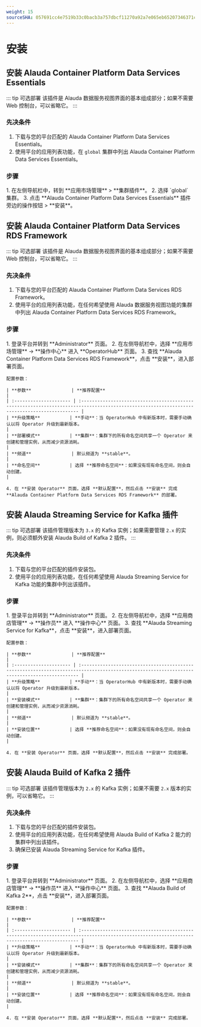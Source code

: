 ```yaml
---
weight: 15
sourceSHA: 057691cc4e7519b33c0bacb3a757dbcf11270a92a7e065eb65207346371cb64d
---
```


# 安装

## 安装 Alauda Container Platform Data Services Essentials

::: tip 可选部署
该插件是 Alauda 数据服务视图界面的基本组成部分；如果不需要 Web 控制台，可以省略它。
:::

### 先决条件

1. 下载与您的平台匹配的 Alauda Container Platform Data Services Essentials。
2. 使用平台的应用列表功能，在 `global` 集群中列出 Alauda Container Platform Data Services Essentials。

### 步骤

<Tabs>
  <Tab label="Web 控制台">
    1. 在左侧导航栏中，转到 **应用市场管理** > **集群插件**。
    2. 选择 `global` 集群。
    3. 点击 **Alauda Container Platform Data Services Essentials** 插件旁边的操作按钮 > **安装**。
  </Tab>
</Tabs>

## 安装 Alauda Container Platform Data Services RDS Framework

::: tip 可选部署
该插件是 Alauda 数据服务视图界面的基本组成部分；如果不需要 Web 控制台，可以省略它。
:::

### 先决条件

1. 下载与您的平台匹配的 Alauda Container Platform Data Services RDS Framework。
2. 使用平台的应用列表功能，在任何希望使用 Alauda 数据服务视图功能的集群中列出 Alauda Container Platform Data Services RDS Framework。

### 步骤

<Tabs>
  <Tab label="Web 控制台">
    1. 登录平台并转到 **Administrator**  页面。
    2. 在左侧导航栏中，选择 **应用市场管理** -> **操作中心** 进入 **OperatorHub** 页面。
    3. 查找 **Alauda Container Platform Data Services RDS Framework**，点击 **安装**，进入部署页面。

    配置参数：

    | **参数**               | **推荐配置**                                                                                                                                 |
    | :--------------------- | :------------------------------------------------------------------------------------------------------------------------------------------- |
    | **升级策略**           | **手动**：当 OperatorHub 中有新版本时，需要手动确认以将 Operator 升级到最新版本。                                                               |
    | **部署模式**           | **集群**：集群下的所有命名空间共享一个 Operator 来创建和管理实例，从而减少资源消耗。                                                          |
    | **频道**               | 默认频道为 **stable**。                                                                                                                      |
    | **命名空间**           | 选择 **推荐命名空间**：如果没有现有命名空间，则会自动创建。                                                                                |

    4. 在 **安装 Operator** 页面，选择 **默认配置**，然后点击 **安装** 完成 **Alauda Container Platform Data Services RDS Framework** 的部署。
  </Tab>
</Tabs>

## 安装 Alauda Streaming Service for Kafka 插件

::: tip 可选部署
该插件管理版本为 `3.x` 的 Kafka 实例；如果需要管理 `2.x` 的实例，则必须额外安装 Alauda Build of Kafka 2 插件。
:::

### 先决条件

1. 下载与您的平台匹配的插件安装包。
2. 使用平台的应用列表功能，在任何希望使用 Alauda Streaming Service for Kafka 功能的集群中列出该插件。

### 步骤

<Tabs>
  <Tab label="Web 控制台">
    1. 登录平台并转到 **Administrator**  页面。
    2. 在左侧导航栏中，选择 **应用商店管理** -> **操作员** 进入 **操作中心** 页面。
    3. 查找 **Alauda Streaming Service for Kafka**，点击 **安装**，进入部署页面。

    配置参数：

    | **参数**               | **推荐配置**                                                                                                                                 |
    | :--------------------- | :------------------------------------------------------------------------------------------------------------------------------------------- |
    | **升级策略**           | **手动**：当 OperatorHub 中有新版本时，需要手动确认以将 Operator 升级到最新版本。                                                               |
    | **安装模式**           | **集群**：集群下的所有命名空间共享一个 Operator 来创建和管理实例，从而减少资源消耗。                                                          |
    | **频道**               | 默认频道为 **stable**。                                                                                                                      |
    | **安装位置**           | 选择 **推荐命名空间**：如果没有现有命名空间，则会自动创建。                                                                                |

    4. 在 **安装 Operator** 页面，选择 **默认配置**，然后点击 **安装** 完成部署。
  </Tab>
</Tabs>

## 安装 Alauda Build of Kafka 2 插件

::: tip 可选部署
该插件管理版本为 `2.x` 的 Kafka 实例；如果不需要 `2.x` 版本的实例，可以省略它。
:::

### 先决条件

1. 下载与您的平台匹配的插件安装包。
2. 使用平台的应用列表功能，在任何希望使用 Alauda Build of Kafka 2 能力的集群中列出该插件。
3. 确保已安装 Alauda Streaming Service for Kafka 插件。

### 步骤

<Tabs>
  <Tab label="Web 控制台">
    1. 登录平台并转到 **Administrator**  页面。
    2. 在左侧导航栏中，选择 **应用商店管理** -> **操作员** 进入 **操作中心** 页面。
    3. 查找 **Alauda Build of Kafka 2**，点击 **安装**，进入部署页面。

    配置参数：

    | **参数**               | **推荐配置**                                                                                                                                 |
    | :--------------------- | :------------------------------------------------------------------------------------------------------------------------------------------- |
    | **升级策略**           | **手动**：当 OperatorHub 中有新版本时，需要手动确认以将 Operator 升级到最新版本。                                                               |
    | **安装模式**           | **集群**：集群下的所有命名空间共享一个 Operator 来创建和管理实例，从而减少资源消耗。                                                          |
    | **频道**               | 默认频道为 **stable**。                                                                                                                      |
    | **安装位置**           | 选择 **推荐命名空间**：如果没有现有命名空间，则会自动创建。                                                                                |

    4. 在 **安装 Operator** 页面，选择 **默认配置**，然后点击 **安装** 完成部署。
  </Tab>
</Tabs>
